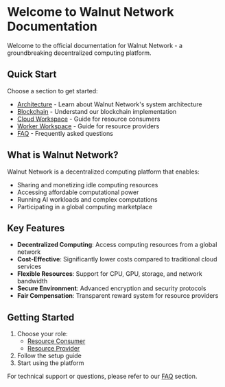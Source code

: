 # Welcome to Walnut Network Documentation

Welcome to the official documentation for Walnut Network - a groundbreaking decentralized computing platform.

## Quick Start

Choose a section to get started:

- [Architecture](/docs/v1.0.1/Architecture) - Learn about Walnut Network's system architecture
- [Blockchain](/docs/v1.0.1/Blockchain) - Understand our blockchain implementation
- [Cloud Workspace](/docs/v1.0.1/Consumer) - Guide for resource consumers
- [Worker Workspace](/docs/v1.0.1/Provider) - Guide for resource providers
- [FAQ](/docs/v1.0.1/faq) - Frequently asked questions

## What is Walnut Network?

Walnut Network is a decentralized computing platform that enables:
- Sharing and monetizing idle computing resources
- Accessing affordable computational power
- Running AI workloads and complex computations
- Participating in a global computing marketplace

## Key Features

- **Decentralized Computing**: Access computing resources from a global network
- **Cost-Effective**: Significantly lower costs compared to traditional cloud services
- **Flexible Resources**: Support for CPU, GPU, storage, and network bandwidth
- **Secure Environment**: Advanced encryption and security protocols
- **Fair Compensation**: Transparent reward system for resource providers

## Getting Started

1. Choose your role:
   - [Resource Consumer](/docs/v1.0.1/Consumer)
   - [Resource Provider](/docs/v1.0.1/Provider)
2. Follow the setup guide
3. Start using the platform

For technical support or questions, please refer to our [FAQ](/docs/v1.0.1/faq) section.
